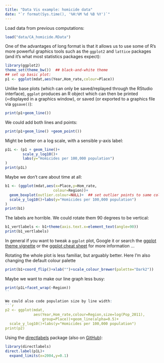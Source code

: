 ```yaml
---
title: "Data Vis example: homicide data"
date: "`r format(Sys.time(), '%H:%M %d %B %Y')`"
---
```


Load data from previous computations:
```r
load("data/CA_homicide.RData")
```

One of the advantages of long format is that it allows us to use some of R's more powerful graphics tools such as the `ggplot2` and `lattice` packages (and it's what most statistics packages expect):

```r
library(ggplot2)
theme_set(theme_bw())  ## black-and-white theme
## set up basic plot:
p1 <- ggplot(mdat,aes(Year,Hom_rate,colour=Place))
```

Unlike base plots (which can only be saved/replayed through the RStudio interface), `ggplot` produces an R object which can then be printed (=displayed in a graphics window), or saved (or exported to a graphics file via `ggsave()`):

```r
print(p1+geom_line())
```

We could add both lines and points:
```r
print(p1+geom_line() +geom_point())
```

Might be better on a log scale, with a sensible y-axis label:
```r
p1L <- (p1 + geom_line()+
        scale_y_log10()+
        labs(y="Homicides per 100,000 population")
)
print(p1L)
```

Maybe we don't care about time at all:
```r
b1 <- (ggplot(mdat,aes(x=Place,y=Hom_rate,
                      colour=Region))+
  geom_boxplot(outlier.colour=NULL)+  ## set outlier points to same colour
  scale_y_log10()+labs(y="Homicides per 100,000 population")
)
print(b1)
```

The labels are horrible.
We could rotate them 90 degrees to be vertical:
```r
b1_vertlabels <- b1+theme(axis.text.x=element_text(angle=90))
print(b1_vertlabels)
```

In general if you want to tweak a `ggplot` plot, Google it or
search the [ggplot theme vignette](http://docs.ggplot2.org/dev/vignettes/themes.html) or the [ggplot cheat sheet](https://www.rstudio.com/wp-content/uploads/2015/03/ggplot2-cheatsheet.pdf) for more information ...

Rotating the whole plot is less familiar, but arguably better.
Here I'm also changing the default colour palette
```r
print(b1+coord_flip()+xlab("")+scale_colour_brewer(palette="Dark2"))
```

Maybe we want to make our line graph less busy: 
```r
print(p1L+facet_wrap(~Region))
``

We could also code population size by line width:
```r
p2 <- ggplot(mdat,
             aes(Year,Hom_rate,colour=Region,size=log(Pop_2011),
                 group=Place))+geom_line(alpha=0.5)+
  scale_y_log10()+labs(y="Homicides per 100,000 population")
print(p2)
```

Using the [directlabels](http://directlabels.r-forge.r-project.org/) package (also on [GitHub](https://github.com/tdhock/directlabels)):

```r
library(directlabels)
direct.label(p1L)+
  expand_limits(x=2004,y=0.1)
```

